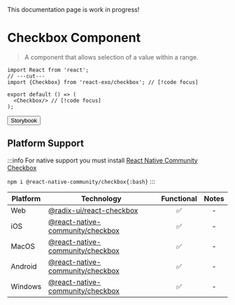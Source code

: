 
<Callout type="warning">
  This documentation page is work in progress!
</Callout>

# Checkbox Component

> A component that allows selection of a value within a range.

<Checkbox/>

```tsx twoslash
import React from 'react';
// ---cut---
import {Checkbox} from 'react-exo/checkbox'; // [!code focus]

export default () => (
  <Checkbox/> // [!code focus]
);
```

<Button href="https://exo.fig.run/?path=/docs/checkbox">Storybook</Button>

## Platform Support

:::info
For native support you must install [React Native Community Checkbox](https://github.com/react-native-checkbox/react-native-checkbox)

`npm i @react-native-community/checkbox{:bash}`
:::

| Platform | Technology | Functional | Notes |
| -------- | ---------- | :--------: | :---: |
| Web | [@radix-ui/react-checkbox](https://www.radix-ui.com/primitives/docs/components/checkbox) | ✅ | - |
| iOS | [@react-native-community/checkbox](https://github.com/react-native-checkbox/react-native-checkbox) | ✅ | - |
| MacOS | [@react-native-community/checkbox](https://github.com/react-native-checkbox/react-native-checkbox) | ✅ | - |
| Android | [@react-native-community/checkbox](https://github.com/react-native-checkbox/react-native-checkbox) | ✅ | - |
| Windows | [@react-native-community/checkbox](https://github.com/react-native-checkbox/react-native-checkbox) | ✅ | - |
